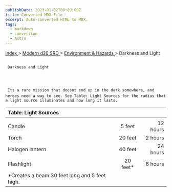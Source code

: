```yaml
---
publishDate: 2023-01-02T00:00:00Z
title: Converted MDX File
excerpt: Auto-converted HTML to MDX.
tags:
  - markdown
  - conversion
  - Astro
---
```


[
Index
](-index) >
[
Modern d20 SRD
](modern-d20-srd-index) >
[
Environment & Hazards
](modern-d20-srd-environment-hazards-index) > Darkness and Light

##

     Darkness and Light




     Its a rare mission that doesnt end up in the dark somewhere, and heroes need a way to see. See Table: Light Sources for the radius that a light source illuminates and how long it lasts.

| Table: Light Sources                           |           |          |
| :--------------------------------------------- | :-------: | -------: |
|                                                |           |          |
| Candle                                         |  5 feet   | 12 hours |
| Torch                                          |  20 feet  |  2 hours |
| Halogen lantern                                |  40 feet  | 24 hours |
| Flashlight                                     | 20 feet\* |  6 hours |
| \*Creates a beam 30 feet long and 5 feet high. |           |          |
